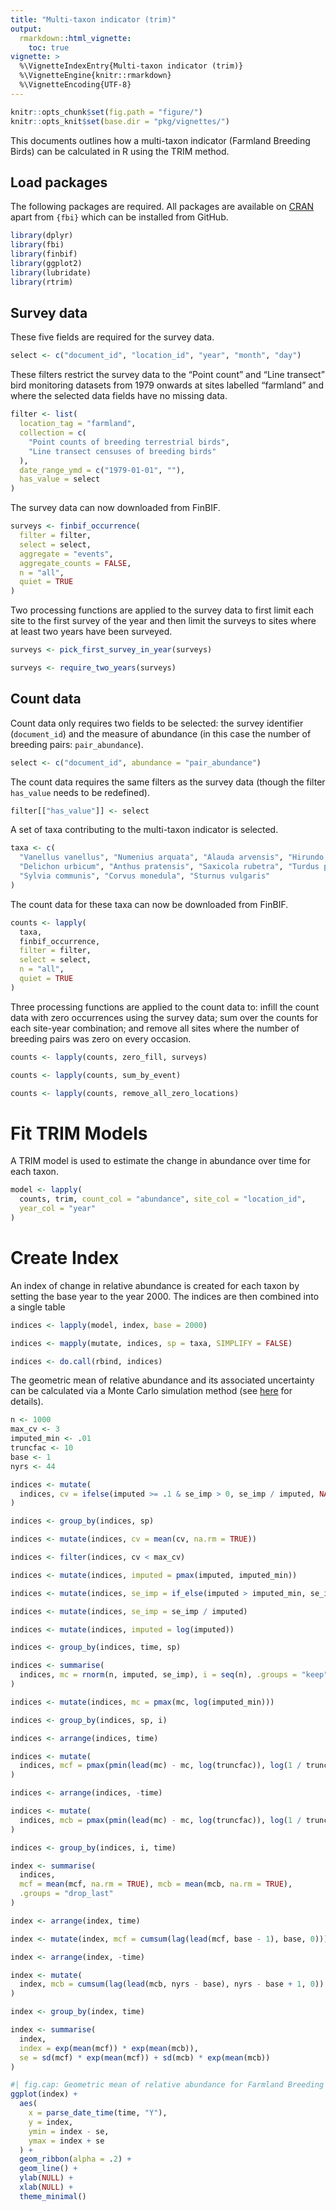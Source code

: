 ```yaml
---
title: "Multi-taxon indicator (trim)"
output: 
  rmarkdown::html_vignette:
    toc: true
vignette: >
  %\VignetteIndexEntry{Multi-taxon indicator (trim)}
  %\VignetteEngine{knitr::rmarkdown}
  %\VignetteEncoding{UTF-8}
---
```


```r
knitr::opts_chunk$set(fig.path = "figure/")
knitr::opts_knit$set(base.dir = "pkg/vignettes/")
```

This documents outlines how a multi-taxon indicator (Farmland Breeding Birds)
can be calculated in R using the TRIM method.

## Load packages

The following packages are required. All packages are available on
[CRAN](https://cran.r-project.org/) apart from `{fbi}` which can be installed
from GitHub.

```r
library(dplyr)
library(fbi)
library(finbif)
library(ggplot2)
library(lubridate)
library(rtrim)
```

## Survey data

These five fields are required for the survey data.

```r
select <- c("document_id", "location_id", "year", "month", "day")
```

These filters restrict the survey data to the "Point count" and "Line transect"
bird monitoring datasets from 1979 onwards at sites labelled "farmland" and
where the selected data fields have no missing data.

```r
filter <- list(
  location_tag = "farmland",
  collection = c(
    "Point counts of breeding terrestrial birds",
    "Line transect censuses of breeding birds"
  ),
  date_range_ymd = c("1979-01-01", ""),
  has_value = select
)
```

The survey data can now downloaded from FinBIF.

```r
surveys <- finbif_occurrence(
  filter = filter,
  select = select,
  aggregate = "events",
  aggregate_counts = FALSE,
  n = "all",
  quiet = TRUE
)
```

Two processing functions are applied to the survey data to first limit each site
to the first survey of the year and then limit the surveys to sites where at
least two years have been surveyed.

```r
surveys <- pick_first_survey_in_year(surveys)

surveys <- require_two_years(surveys)
```

## Count data

Count data only requires two fields to be selected: the survey identifier
(`document_id`) and the measure of abundance (in this case the number of
breeding pairs: `pair_abundance`).

```r
select <- c("document_id", abundance = "pair_abundance")
```

The count data requires the same filters as the survey data (though the filter
`has_value` needs to be redefined).

```r
filter[["has_value"]] <- select
```

A set of taxa contributing to the multi-taxon indicator is selected.

```r
taxa <- c(
  "Vanellus vanellus", "Numenius arquata", "Alauda arvensis", "Hirundo rustica",
  "Delichon urbicum", "Anthus pratensis", "Saxicola rubetra", "Turdus pilaris",
  "Sylvia communis", "Corvus monedula", "Sturnus vulgaris"
)
```

The count data for these taxa can now be downloaded from FinBIF.

```r
counts <- lapply(
  taxa,
  finbif_occurrence,
  filter = filter,
  select = select,
  n = "all",
  quiet = TRUE
)
```

Three processing functions are applied to the count data to: infill the
count data with zero occurrences using the survey data; sum over the counts
for each site-year combination; and remove all sites where the number of
breeding pairs was zero on every occasion.

```r
counts <- lapply(counts, zero_fill, surveys)

counts <- lapply(counts, sum_by_event)

counts <- lapply(counts, remove_all_zero_locations)
```

# Fit TRIM Models

A TRIM model is used to estimate the change in abundance over time for each
taxon.

```r
model <- lapply(
  counts, trim, count_col = "abundance", site_col = "location_id",
  year_col = "year"
)
```

# Create Index

An index of change in relative abundance is created for each taxon by setting
the base year to the year 2000. The indices are then combined into a single
table

```r
indices <- lapply(model, index, base = 2000)

indices <- mapply(mutate, indices, sp = taxa, SIMPLIFY = FALSE)

indices <- do.call(rbind, indices)
```

The geometric mean of relative abundance and its associated uncertainty can be 
calculated via a Monte Carlo simulation method (see
[here](https://www.cbs.nl/en-gb/society/nature-and-environment/indices-and-trends--trim--/msi-tool)
for details).

```r
n <- 1000
max_cv <- 3
imputed_min <- .01
truncfac <- 10
base <- 1
nyrs <- 44

indices <- mutate(
  indices, cv = ifelse(imputed >= .1 & se_imp > 0, se_imp / imputed, NA_real_)
)

indices <- group_by(indices, sp)

indices <- mutate(indices, cv = mean(cv, na.rm = TRUE))

indices <- filter(indices, cv < max_cv)

indices <- mutate(indices, imputed = pmax(imputed, imputed_min))

indices <- mutate(indices, se_imp = if_else(imputed > imputed_min, se_imp, 0))

indices <- mutate(indices, se_imp = se_imp / imputed)

indices <- mutate(indices, imputed = log(imputed))

indices <- group_by(indices, time, sp)

indices <- summarise(
  indices, mc = rnorm(n, imputed, se_imp), i = seq(n), .groups = "keep"
)

indices <- mutate(indices, mc = pmax(mc, log(imputed_min)))

indices <- group_by(indices, sp, i)

indices <- arrange(indices, time)

indices <- mutate(
  indices, mcf = pmax(pmin(lead(mc) - mc, log(truncfac)), log(1 / truncfac))
)

indices <- arrange(indices, -time)

indices <- mutate(
  indices, mcb = pmax(pmin(lead(mc) - mc, log(truncfac)), log(1 / truncfac))
)

indices <- group_by(indices, i, time)

index <- summarise(
  indices,
  mcf = mean(mcf, na.rm = TRUE), mcb = mean(mcb, na.rm = TRUE),
  .groups = "drop_last"
)

index <- arrange(index, time)

index <- mutate(index, mcf = cumsum(lag(lead(mcf, base - 1), base, 0)))

index <- arrange(index, -time)

index <- mutate(
  index, mcb = cumsum(lag(lead(mcb, nyrs - base), nyrs - base + 1, 0))
)

index <- group_by(index, time)

index <- summarise(
  index,
  index = exp(mean(mcf)) * exp(mean(mcb)),
  se = sd(mcf) * exp(mean(mcf)) + sd(mcb) * exp(mean(mcb))
)
```

```r
#| fig.cap: Geometric mean of relative abundance for Farmland Breeding Birds in Finland (calculated using rTRIM)
ggplot(index) +
  aes(
    x = parse_date_time(time, "Y"),
    y = index,
    ymin = index - se,
    ymax = index + se
  ) +
  geom_ribbon(alpha = .2) +
  geom_line() +
  ylab(NULL) +
  xlab(NULL) +
  theme_minimal()
```
